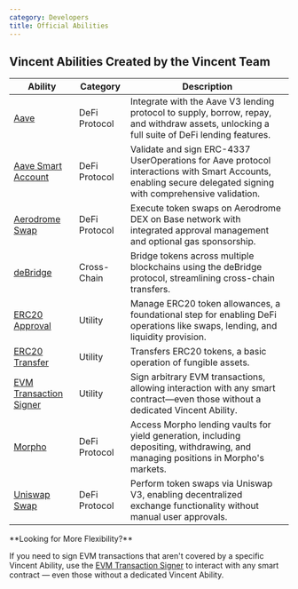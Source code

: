 ```yaml
---
category: Developers
title: Official Abilities
---
```


## Vincent Abilities Created by the Vincent Team


| Ability                                             | Category      | Description                                                                                                                                 |
| --------------------------------------------------- | ------------- | ------------------------------------------------------------------------------------------------------------------------------------------- |
| [Aave](./aave)                                      | DeFi Protocol | Integrate with the Aave V3 lending protocol to supply, borrow, repay, and withdraw assets, unlocking a full suite of DeFi lending features. |
| [Aave Smart Account](/smart-account/abilities/aave-smart-account)          | DeFi Protocol | Validate and sign ERC-4337 UserOperations for Aave protocol interactions with Smart Accounts, enabling secure delegated signing with comprehensive validation. |
| [Aerodrome Swap](./aerodrome-swap)                  | DeFi Protocol | Execute token swaps on Aerodrome DEX on Base network with integrated approval management and optional gas sponsorship.                      |
| [deBridge](./debridge)                              | Cross-Chain   | Bridge tokens across multiple blockchains using the deBridge protocol, streamlining cross-chain transfers.                                  |
| [ERC20 Approval](./erc20-approval)                  | Utility       | Manage ERC20 token allowances, a foundational step for enabling DeFi operations like swaps, lending, and liquidity provision.               |
| [ERC20 Transfer](./erc20-transfer)                  | Utility       | Transfers ERC20 tokens, a basic operation of fungible assets.                                                                               |
| [EVM Transaction Signer](./evm-transaction-signer)  | Utility       | Sign arbitrary EVM transactions, allowing interaction with any smart contract—even those without a dedicated Vincent Ability.               |
| [Morpho](./morpho)                                  | DeFi Protocol | Access Morpho lending vaults for yield generation, including depositing, withdrawing, and managing positions in Morpho's markets.           |
| [Uniswap Swap](./uniswap-swap)                      | DeFi Protocol | Perform token swaps via Uniswap V3, enabling decentralized exchange functionality without manual user approvals.                            |

<Info>
**Looking for More Flexibility?**

If you need to sign EVM transactions that aren't covered by a specific Vincent Ability, use the [EVM Transaction Signer](./evm-transaction-signer) to interact with any smart contract — even those without a dedicated Vincent Ability.
</Info>